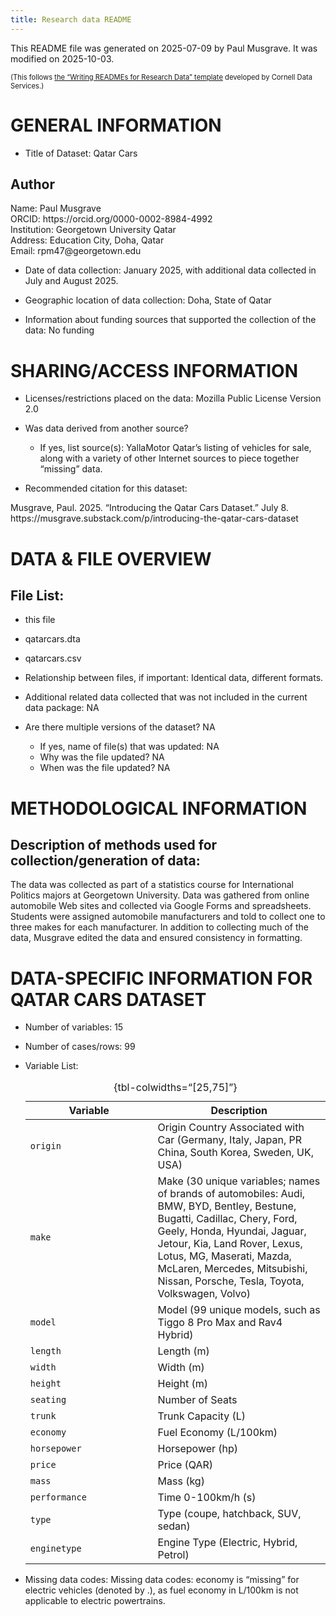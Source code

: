```yaml
---
title: Research data README
---
```


::: {.callout-note}
This README file was generated on 2025-07-09 by Paul Musgrave. It was modified on 2025-10-03.
:::

::: {style="font-size: 0.8em;"}
(This follows [the "Writing READMEs for Research Data" template](https://data.research.cornell.edu/data-management/sharing/readme/) developed by Cornell Data Services.)
:::

# GENERAL INFORMATION

* Title of Dataset: Qatar Cars

## Author

Name: Paul Musgrave  
ORCID: https://orcid.org/0000-0002-8984-4992  
Institution: Georgetown University Qatar  
Address: Education City, Doha, Qatar  
Email: rpm47@georgetown.edu

* Date of data collection: January 2025, with additional data collected in July and August 2025.

* Geographic location of data collection: Doha, State of Qatar

* Information about funding sources that supported the collection of the data: No funding 


# SHARING/ACCESS INFORMATION

* Licenses/restrictions placed on the data: Mozilla Public License Version 2.0

* Was data derived from another source?
	* If yes, list source(s): YallaMotor Qatar's listing of vehicles for sale, along with a variety of other Internet sources to piece together "missing" data.

* Recommended citation for this dataset: 

Musgrave, Paul. 2025. "Introducing the Qatar Cars Dataset." July 8. https://musgrave.substack.com/p/introducing-the-qatar-cars-dataset


# DATA & FILE OVERVIEW

## File List: 

* this file
* qatarcars.dta
* qatarcars.csv

* Relationship between files, if important: Identical data, different formats.
* Additional related data collected that was not included in the current data package: NA
* Are there multiple versions of the dataset? NA
	* If yes, name of file(s) that was updated: NA
	* Why was the file updated? NA
	* When was the file updated? NA


# METHODOLOGICAL INFORMATION

## Description of methods used for collection/generation of data: 

The data was collected as part of a statistics course for International Politics majors at Georgetown University. Data was gathered from online automobile Web sites and collected via Google Forms and spreadsheets. Students were assigned automobile manufacturers and told to collect one to three makes for each manufacturer. In addition to collecting much of the data, Musgrave edited the data and ensured consistency in formatting.


# DATA-SPECIFIC INFORMATION FOR QATAR CARS DATASET

* Number of variables: 15
* Number of cases/rows: 99
* Variable List: 

  | Variable | Description |
  | -------- | ----------- |
  | `origin` | Origin Country Associated with Car (Germany, Italy, Japan, PR China, South Korea, Sweden, UK, USA) |
  | `make` | Make (30 unique variables; names of brands of automobiles: Audi, BMW, BYD, Bentley, Bestune, Bugatti, Cadillac, Chery, Ford, Geely, Honda, Hyundai, Jaguar, Jetour, Kia, Land Rover, Lexus, Lotus, MG, Maserati, Mazda, McLaren, Mercedes, Mitsubishi, Nissan, Porsche, Tesla, Toyota, Volkswagen, Volvo) |
  | `model` | Model (99 unique models, such as Tiggo 8 Pro Max and Rav4 Hybrid) |
  | `length` | Length (m) |
  | `width` | Width (m) |
  | `height` | Height (m) |
  | `seating` | Number of Seats |
  | `trunk` | Trunk Capacity (L) |
  | `economy` | Fuel Economy (L/100km) |
  | `horsepower` | Horsepower (hp) |
  | `price` | Price (QAR) |
  | `mass` | Mass (kg) |
  | `performance` | Time 0-100km/h (s) |
  | `type` | Type (coupe, hatchback, SUV, sedan) |
  | `enginetype` | Engine Type (Electric, Hybrid, Petrol) |

  : {tbl-colwidths="[25,75]"}

* Missing data codes: Missing data codes: economy is "missing" for electric vehicles (denoted by .), as fuel economy in L/100km is not applicable to electric powertrains.
